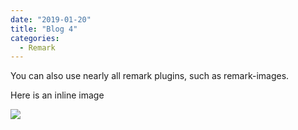 ```yaml
---
date: "2019-01-20"
title: "Blog 4"
categories:
  - Remark
---
```


You can also use nearly all remark plugins, such as remark-images.

Here is an inline image

![](./315.jpg)
